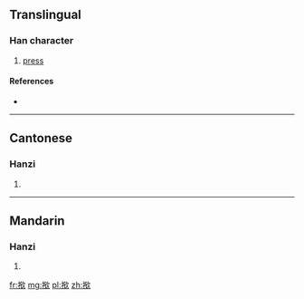 {{also|撳}}
==Translingual==

===Han character===
{{Han char|rn=64|rad=手|as=09|sn=12|four=|canj=手金弓人 (QCNO), X手金弓人 (XQCNO)|ids=⿲[[扌]][[钅]][[欠]]}}

# [[press]]

====References====
* {{Han ref|kx=0445.341|hdz=31918.040|uh=63FF|ud=25599}}

----

==Cantonese==

===Hanzi===
{{yue-hanzi|jyut=[[gam6]]|y=gam6|tra=撳}}

# {{defn|lang=yue|sort=手09}}

----

==Mandarin==

===Hanzi===
{{cmn-hanzi|tra=撳|pin=[[qìn]] ([[qin4]])|wg=ch'in<sup>4</sup>}}

# {{defn|lang=cmn|sort=手09}}

[[fr:揿]]
[[mg:揿]]
[[pl:揿]]
[[zh:揿]]